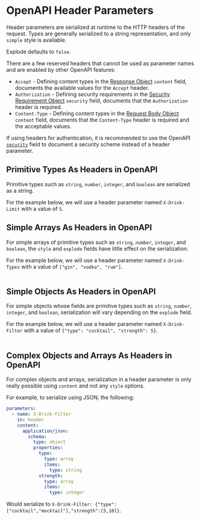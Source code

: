 # OpenAPI Header Parameters


Header parameters are serialized at runtime to the HTTP headers of the request. Types are generally serialized to a string representation, and only `simple` style is available.

Explode defaults to `false`.

There are a few reserved headers that cannot be used as parameter names and are enabled by other OpenAPI features:

- `Accept` - Defining content types in the [Response Object](/openapi/paths/operations/responses#response-object) `content` field, documents the available values for the `Accept` header.
- `Authorization` - Defining security requirements in the [Security Requirement Object](/openapi/security#security-requirement-object) `security` field, documents that the `Authorization` header is required.
- `Content-Type` - Defining content types in the [Request Body Object](/openapi/paths/operations/requests) `content` field, documents that the `Content-Type` header is required and the acceptable values.

If using headers for authentication, it is recommended to use the OpenAPI [`security`](/openapi/security) field to document a security scheme instead of a header parameter.

## Primitive Types As Headers in OpenAPI

Primitive types such as `string`, `number`, `integer`, and `boolean` are serialized as a string.

For the example below, we will use a header parameter named `X-Drink-Limit` with a value of `5`.

<Table
  title="Primitive Types Serialization"
  data={[
    {
      style: "`simple`",
      explodeTrue: "`X-Drink-Type: 5`",
      explodeFalse: "`X-Drink-Type: 5` (default)"
    }
  ]}
  columns={[
    {
      key: "style",
      header: "Style"
    },
    {
      key: "explodeTrue",
      header: "Explode == `true`"
    },
    {
      key: "explodeFalse",
      header: "Explode == `false`"
    }
  ]}
/>

## Simple Arrays As Headers in OpenAPI

For simple arrays of primitive types such as `string`, `number`, `integer`, and `boolean`, the `style` and `explode` fields have little effect on the serialization.

For the example below, we will use a header parameter named `X-Drink-Types` with a value of `["gin", "vodka", "rum"]`.

<Table
  title="Simple Arrays Serialization"
  data={[
    {
      style: "`simple`",
      explodeTrue: "`X-Drink-Type: gin,vodka,rum`",
      explodeFalse: "`X-Drink-Type: gin,vodka,rum` (default)"
    }
  ]}
  columns={[
    {
      key: "style",
      header: "Style"
    },
    {
      key: "explodeTrue",
      header: "Explode == `true`"
    },
    {
      key: "explodeFalse",
      header: "Explode == `false`"
    }
  ]}
/>

## Simple Objects As Headers in OpenAPI

For simple objects whose fields are primitive types such as `string`, `number`, `integer`, and `boolean`, serialization will vary depending on the `explode` field.

For the example below, we will use a header parameter named `X-Drink-Filter` with a value of `{"type": "cocktail", "strength": 5}`.

<Table
  title="Simple Objects Serialization"
  data={[
    {
      style: "`simple`",
      explodeTrue: "`X-Drink-Type: type=cocktail,strength=5`",
      explodeFalse: "`X-Drink-Type: type,cocktail,strength,5` (default)"
    }
  ]}
  columns={[
    {
      key: "style",
      header: "Style"
    },
    {
      key: "explodeTrue",
      header: "Explode == `true`"
    },
    {
      key: "explodeFalse",
      header: "Explode == `false`"
    }
  ]}
/>

## Complex Objects and Arrays As Headers in OpenAPI

For complex objects and arrays, serialization in a header parameter is only really possible using `content` and not any `style` options.

For example, to serialize using JSON, the following:

```yaml
parameters:
  - name: X-Drink-Filter
    in: header
    content:
      application/json:
        schema:
          type: object
          properties:
            type:
              type: array
              items:
                type: string
            strength:
              type: array
              items:
                type: integer
```

Would serialize to `X-Drink-Filter: {"type":["cocktail","mocktail"],"strength":[5,10]}`.